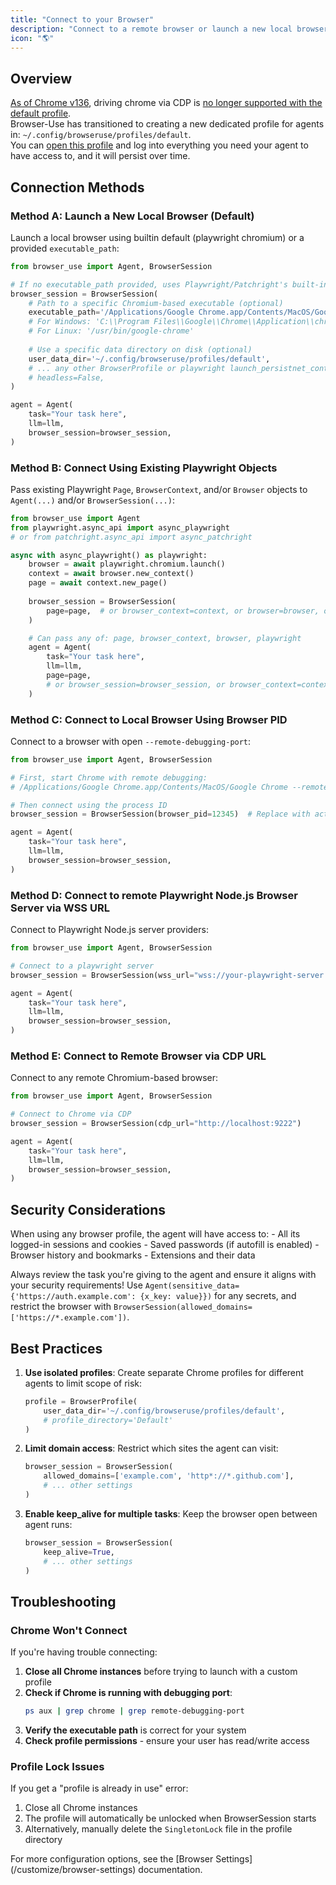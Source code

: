 ```yaml
---
title: "Connect to your Browser"
description: "Connect to a remote browser or launch a new local browser."
icon: "🌎"
---
```


## Overview

[As of Chrome v136](https://github.com/browser-use/browser-use/issues/1520), driving chrome via CDP is [no longer supported with the default profile](https://developer.chrome.com/blog/remote-debugging-port).  
Browser-Use has transitioned to creating a new dedicated profile for agents in: `~/.config/browseruse/profiles/default`.  
You can [open this profile](https://superuser.com/questions/377186/how-do-i-start-chrome-using-a-specified-user-profile) and log into everything you need your agent to have access to, and it will persist over time.

## Connection Methods

### Method A: Launch a New Local Browser (Default)

Launch a local browser using builtin default (playwright chromium) or a provided `executable_path`:

```python
from browser_use import Agent, BrowserSession

# If no executable_path provided, uses Playwright/Patchright's built-in Chromium
browser_session = BrowserSession(
    # Path to a specific Chromium-based executable (optional)
    executable_path='/Applications/Google Chrome.app/Contents/MacOS/Google Chrome',  # macOS
    # For Windows: 'C:\\Program Files\\Google\\Chrome\\Application\\chrome.exe'
    # For Linux: '/usr/bin/google-chrome'
    
    # Use a specific data directory on disk (optional)
    user_data_dir='~/.config/browseruse/profiles/default',
    # ... any other BrowserProfile or playwright launch_persistnet_context config...
    # headless=False,
)

agent = Agent(
    task="Your task here",
    llm=llm,
    browser_session=browser_session,
)
```

### Method B: Connect Using Existing Playwright Objects

Pass existing Playwright `Page`, `BrowserContext`, and/or `Browser` objects to `Agent(...)` and/or `BrowserSession(...)`:

```python
from browser_use import Agent
from playwright.async_api import async_playwright
# or from patchright.async_api import async_patchright

async with async_playwright() as playwright:
    browser = await playwright.chromium.launch()
    context = await browser.new_context()
    page = await context.new_page()
    
    browser_session = BrowserSession(
        page=page,  # or browser_context=context, or browser=browser, or playwright=playwright
    )

    # Can pass any of: page, browser_context, browser, playwright
    agent = Agent(
        task="Your task here",
        llm=llm,
        page=page,
        # or browser_session=browser_session, or browser_context=context, or browser=browser
    )
```

### Method C: Connect to Local Browser Using Browser PID

Connect to a browser with open `--remote-debugging-port`:

```python
from browser_use import Agent, BrowserSession

# First, start Chrome with remote debugging:
# /Applications/Google Chrome.app/Contents/MacOS/Google Chrome --remote-debugging-port=9242

# Then connect using the process ID
browser_session = BrowserSession(browser_pid=12345)  # Replace with actual Chrome PID

agent = Agent(
    task="Your task here",
    llm=llm,
    browser_session=browser_session,
)
```

### Method D: Connect to remote Playwright Node.js Browser Server via WSS URL

Connect to Playwright Node.js server providers:

```python
from browser_use import Agent, BrowserSession

# Connect to a playwright server
browser_session = BrowserSession(wss_url="wss://your-playwright-server.com/ws")

agent = Agent(
    task="Your task here",
    llm=llm,
    browser_session=browser_session,
)
```

### Method E: Connect to Remote Browser via CDP URL

Connect to any remote Chromium-based browser:

```python
from browser_use import Agent, BrowserSession

# Connect to Chrome via CDP
browser_session = BrowserSession(cdp_url="http://localhost:9222")

agent = Agent(
    task="Your task here",
    llm=llm,
    browser_session=browser_session,
)
```



## Security Considerations

<Warning>
  When using any browser profile, the agent will have access to:
  - All its logged-in sessions and cookies
  - Saved passwords (if autofill is enabled)
  - Browser history and bookmarks
  - Extensions and their data
  
  Always review the task you're giving to the agent and ensure it aligns with your security requirements!
  Use `Agent(sensitive_data={'https://auth.example.com': {x_key: value}})` for any secrets, and restrict the browser with `BrowserSession(allowed_domains=['https://*.example.com'])`.
</Warning>

## Best Practices

1. **Use isolated profiles**: Create separate Chrome profiles for different agents to limit scope of risk:
   ```python
   profile = BrowserProfile(
       user_data_dir='~/.config/browseruse/profiles/default',
       # profile_directory='Default'
   )
   ```

2. **Limit domain access**: Restrict which sites the agent can visit:
   ```python
   browser_session = BrowserSession(
       allowed_domains=['example.com', 'http*://*.github.com'],
       # ... other settings
   )
   ```

3. **Enable keep_alive for multiple tasks**: Keep the browser open between agent runs:
   ```python
   browser_session = BrowserSession(
       keep_alive=True,
       # ... other settings
   )
   ```

## Troubleshooting

### Chrome Won't Connect

If you're having trouble connecting:

1. **Close all Chrome instances** before trying to launch with a custom profile
2. **Check if Chrome is running with debugging port**:
   ```bash
   ps aux | grep chrome | grep remote-debugging-port
   ```
3. **Verify the executable path** is correct for your system
4. **Check profile permissions** - ensure your user has read/write access

### Profile Lock Issues

If you get a "profile is already in use" error:

1. Close all Chrome instances
2. The profile will automatically be unlocked when BrowserSession starts
3. Alternatively, manually delete the `SingletonLock` file in the profile directory

<Note>
  For more configuration options, see the [Browser Settings](/customize/browser-settings) documentation.
</Note>

